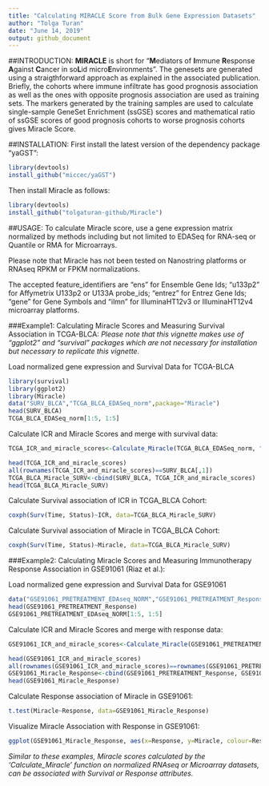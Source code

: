 ```yaml
---
title: "Calculating MIRACLE Score from Bulk Gene Expression Datasets"
author: "Tolga Turan"
date: "June 14, 2019"
output: github_document
---
```


##INTRODUCTION:
**MIRACLE** is short for "**M**ediators of **I**mmune **R**esponse **A**gainst **C**ancer in so**L**id micro**E**nvironments".
The genesets are generated using a straigthforward approach as explained in the associated publication. Briefly, the cohorts where immune infiltrate has good prognosis association as well as the ones with opposite prognosis association are used as training sets.
The markers generated by the training samples are used to calculate single-sample GeneSet Enrichment (ssGSE) scores and mathematical ratio of ssGSE scores of good prognosis cohorts to worse prognosis cohorts gives Miracle Score.


##INSTALLATION:
First install the latest version of the dependency package "yaGST":

``` r
library(devtools)
install_github("miccec/yaGST")
```
Then install Miracle as follows:
``` r
library(devtools)
install_github("tolgaturan-github/Miracle")
```

##USAGE:
To calculate Miracle score, use a gene expression matrix normalized by methods including but not limited to EDASeq for RNA-seq or Quantile or RMA for Microarrays.
 
Please note that Miracle has not been tested on Nanostring platforms or RNAseq RPKM or FPKM normalizations.

The accepted feature_identifiers are "ens" for Ensemble Gene Ids; "u133p2" for Affymetrix U133p2 or U133A probe_ids; "entrez" for Entrez Gene Ids; "gene" for Gene Symbols and "ilmn" for IlluminaHT12v3 or IlluminaHT12v4 microarray platforms. 

###Example1: Calculating Miracle Scores and Measuring Survival Association in TCGA-BLCA:
_Please note that this vignette makes use of "ggplot2" and "survival" packages which are not necessary for installation but necessary to replicate this vignette._

Load normalized gene expression and Survival Data for TCGA-BLCA
``` r
library(survival)
library(ggplot2)
library(Miracle)
data("SURV_BLCA","TCGA_BLCA_EDASeq_norm",package="Miracle") 
head(SURV_BLCA)
TCGA_BLCA_EDASeq_norm[1:5, 1:5]
```

Calculate ICR and Miracle Scores and merge with survival data:

``` r
TCGA_ICR_and_miracle_scores<-Calculate_Miracle(TCGA_BLCA_EDASeq_norm, "ens")
```

``` r
head(TCGA_ICR_and_miracle_scores)
all(rownames(TCGA_ICR_and_miracle_scores)==SURV_BLCA[,1])
TCGA_BLCA_Miracle_SURV<-cbind(SURV_BLCA, TCGA_ICR_and_miracle_scores)
head(TCGA_BLCA_Miracle_SURV)
```
 Calculate Survival association of ICR in TCGA_BLCA Cohort:

``` r
coxph(Surv(Time, Status)~ICR, data=TCGA_BLCA_Miracle_SURV)
```
Calculate Survival association of Miracle in TCGA_BLCA Cohort:

``` r
coxph(Surv(Time, Status)~Miracle, data=TCGA_BLCA_Miracle_SURV)
```
###Example2: Calculating Miracle Scores and Measuring Immunotherapy Response Association in GSE91061 (Riaz et al.):

Load normalized gene expression and Survival Data for GSE91061
``` r
data("GSE91061_PRETREATMENT_EDAseq_NORM","GSE91061_PRETREATMENT_Response",package="Miracle")
head(GSE91061_PRETREATMENT_Response)
GSE91061_PRETREATMENT_EDAseq_NORM[1:5, 1:5]
```
Calculate ICR and Miracle Scores and merge with response data:

``` r
GSE91061_ICR_and_miracle_scores<-Calculate_Miracle(GSE91061_PRETREATMENT_EDAseq_NORM, "ens")
```

``` r
head(GSE91061_ICR_and_miracle_scores)
all(rownames(GSE91061_ICR_and_miracle_scores)==rownames(GSE91061_PRETREATMENT_Response))
GSE91061_Miracle_Response<-cbind(GSE91061_PRETREATMENT_Response, GSE91061_ICR_and_miracle_scores)
head(GSE91061_Miracle_Response)
```

Calculate Response association of Miracle in GSE91061:

``` r
t.test(Miracle~Response, data=GSE91061_Miracle_Response)

```

Visualize Miracle Association with Response in GSE91061:

``` r
ggplot(GSE91061_Miracle_Response, aes(x=Response, y=Miracle, colour=Response))+geom_boxplot(outlier.shape=NA)+geom_jitter(shape=16, position=position_jitter(0.2))
```

_Similar to these examples, Miracle scores calculated by the 'Calculate\_Miracle' function on normalized RNAseq or Microarray datasets, can be associated with Survival or Response attributes._

 

